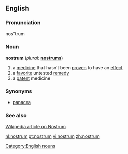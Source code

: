 ==English==

===Pronunciation===
nos"trum

===Noun===
'''nostrum'''  (''plural:'' '''[[nostrums]]''')
# a [[medicine]] that hasn't been [[proven]] to have an [[effect]]
# a [[favorite]] untested [[remedy]]
# a [[patent]] medicine

===Synonyms===
* [[panacea]]

===See also===
[http://en.wikipedia.org/wiki/Nostrum Wikipedia article on Nostrum]

[[Category:English nouns]]

[[nl:nostrum]]
[[pt:nostrum]]
[[vi:nostrum]]
[[zh:nostrum]]